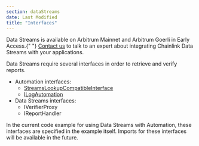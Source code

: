 ```yaml
---
section: dataStreams
date: Last Modified
title: "Interfaces"
---
```



<Aside type="note" title="Early Access">
  Data Streams is available on Arbitrum Mainnet and Arbitrum Goerli in Early Access.{" "}
  <a href="https://chainlinkcommunity.typeform.com/datastreams?#ref_id=docs">Contact us</a> to talk to an expert about
  integrating Chainlink Data Streams with your applications.
</Aside>

Data Streams require several interfaces in order to retrieve and verify reports.

- Automation interfaces:
  - [StreamsLookupCompatibleInterface](/chainlink-automation/automation-interfaces#streamslookupcompatibleinterface)
  - [ILogAutomation](/chainlink-automation/automation-interfaces#ilogautomation)
- Data Streams interfaces:
  - IVerifierProxy
  - IReportHandler

In the current code example for using Data Streams with Automation, these interfaces are specified in the example itself. Imports for these interfaces will be available in the future.

<CodeSample src="samples/DataStreams/StreamsUpkeep.sol" />
